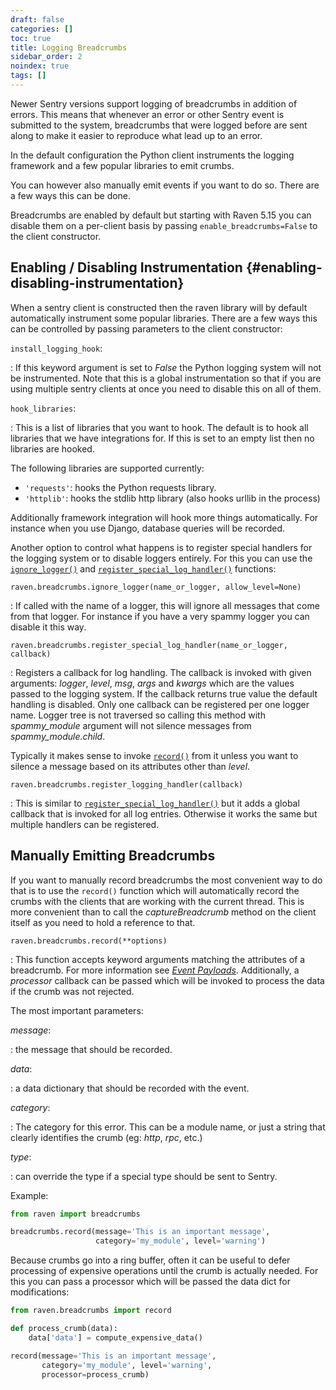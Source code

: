 ```yaml
---
draft: false
categories: []
toc: true
title: Logging Breadcrumbs
sidebar_order: 2
noindex: true
tags: []
---
```


Newer Sentry versions support logging of breadcrumbs in addition of errors. This means that whenever an error or other Sentry event is submitted to the system, breadcrumbs that were logged before are sent along to make it easier to reproduce what lead up to an error.

In the default configuration the Python client instruments the logging framework and a few popular libraries to emit crumbs.

You can however also manually emit events if you want to do so. There are a few ways this can be done.

Breadcrumbs are enabled by default but starting with Raven 5.15 you can disable them on a per-client basis by passing `enable_breadcrumbs=False` to the client constructor.

## Enabling / Disabling Instrumentation {#enabling-disabling-instrumentation}

When a sentry client is constructed then the raven library will by default automatically instrument some popular libraries. There are a few ways this can be controlled by passing parameters to the client constructor:

`install_logging_hook`:

: If this keyword argument is set to _False_ the Python logging system will not be instrumented. Note that this is a global instrumentation so that if you are using multiple sentry clients at once you need to disable this on all of them.

`hook_libraries`:

: This is a list of libraries that you want to hook. The default is to hook all libraries that we have integrations for. If this is set to an empty list then no libraries are hooked.

The following libraries are supported currently:

- `'requests'`: hooks the Python requests library.
- `'httplib'`: hooks the stdlib http library (also hooks urllib in the process)

Additionally framework integration will hook more things automatically. For instance when you use Django, database queries will be recorded.

Another option to control what happens is to register special handlers for the logging system or to disable loggers entirely. For this you can use the [`ignore_logger()`](#raven.breadcrumbs.ignore_logger "raven.breadcrumbs.ignore_logger") and [`register_special_log_handler()`](#raven.breadcrumbs.register_special_log_handler "raven.breadcrumbs.register_special_log_handler") functions:

<a name="raven.breadcrumbs.ignore_logger" />

`raven.breadcrumbs.ignore_logger(name_or_logger, allow_level=None)`

: If called with the name of a logger, this will ignore all messages that come from that logger. For instance if you have a very spammy logger you can disable it this way.

<a name="raven.breadcrumbs.register_special_log_handler" />

`raven.breadcrumbs.register_special_log_handler(name_or_logger, callback)`

: Registers a callback for log handling. The callback is invoked with given arguments: _logger_, _level_, _msg_, _args_ and _kwargs_ which are the values passed to the logging system. If the callback returns true value the default handling is disabled. Only one callback can be registered per one logger name. Logger tree is not traversed so calling this method with *spammy_module* argument will not silence messages from *spammy_module.child*.

Typically it makes sense to invoke [`record()`](#raven.breadcrumbs.record "raven.breadcrumbs.record") from it unless you want to silence a message based on its attributes other than _level_.

<a name="raven.breadcrumbs.register_logging_handler" />

`raven.breadcrumbs.register_logging_handler(callback)`

: This is similar to [`register_special_log_handler()`](#raven.breadcrumbs.register_special_log_handler) but it adds a global callback that is invoked for all log entries. Otherwise it works the same but multiple handlers can be registered.

## Manually Emitting Breadcrumbs

If you want to manually record breadcrumbs the most convenient way to do that is to use the `record()` function which will automatically record the crumbs with the clients that are working with the current thread. This is more convenient than to call the _captureBreadcrumb_ method on the client itself as you need to hold a reference to that.

<a name="raven.breadcrumbs.record" />

`raven.breadcrumbs.record(**options)`

: This function accepts keyword arguments matching the attributes of a breadcrumb. For more information see [_Event Payloads_](https://develop.sentry.dev/sdk/event-payloads/). Additionally, a _processor_ callback can be passed which will be invoked to process the data if the crumb was not rejected.

The most important parameters:

_message_:

: the message that should be recorded.

_data_:

: a data dictionary that should be recorded with the event.

_category_:

: The category for this error. This can be a module name, or just a string that clearly identifies the crumb (eg: _http_, _rpc_, etc.)

_type_:

: can override the type if a special type should be sent to Sentry.

Example:

```python
from raven import breadcrumbs

breadcrumbs.record(message='This is an important message',
                   category='my_module', level='warning')
```

Because crumbs go into a ring buffer, often it can be useful to defer processing of expensive operations until the crumb is actually needed. For this you can pass a processor which will be passed the data dict for modifications:

```python
from raven.breadcrumbs import record

def process_crumb(data):
    data['data'] = compute_expensive_data()

record(message='This is an important message',
       category='my_module', level='warning',
       processor=process_crumb)
```
